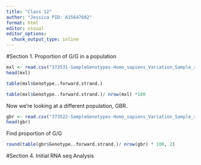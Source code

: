 ```yaml
---
title: "Class 12"
author: "Jessica PID: A15647602"
format: html
editor: visual
editor_options: 
  chunk_output_type: inline
---
```

#Section 1. Proportion of G/G in a population

```r
mxl <- read.csv("373531-SampleGenotypes-Homo_sapiens_Variation_Sample_rs8067378.csv")
head(mxl)
```

```r
table(mxl$Genotype..forward.strand.)
```

```r
table(mxl$Genotype..forward.strand.)/ nrow(mxl) *100
```

Now we're looking at a different population, GBR.
```r
gbr <- read.csv("373522-SampleGenotypes-Homo_sapiens_Variation_Sample_rs8067378.csv")
head(gbr)
```

Find proportion of G/G

```r
round(table(gbr$Genotype..forward.strand.)/ nrow(gbr) * 100, 2)
```

#Section 4. Initial RNA seq Analysis
